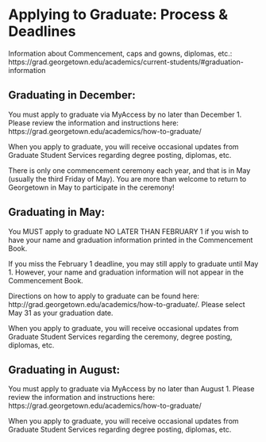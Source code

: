 # Applying to Graduate: Process & Deadlines

Information about Commencement, caps and gowns, diplomas, etc.: https://grad.georgetown.edu/academics/current-students/#graduation-information

## Graduating in December:

You must apply to graduate via MyAccess by no later than December 1. Please review the information and instructions here: https://grad.georgetown.edu/academics/how-to-graduate/

When you apply to graduate, you will receive occasional updates from Graduate Student Services regarding degree posting, diplomas, etc.

There is only one commencement ceremony each year, and that is in May (usually the third Friday of May). You are more than welcome to return to Georgetown in May to participate in the ceremony!

## Graduating in May:

You MUST apply to graduate NO LATER THAN FEBRUARY 1 if you wish to have your name and graduation information printed in the Commencement Book.

If you miss the February 1 deadline, you may still apply to graduate until May 1. However, your name and graduation information will not appear in the Commencement Book.

Directions on how to apply to graduate can be found here: http://grad.georgetown.edu/academics/how-to-graduate/. Please select May 31 as your graduation date.

When you apply to graduate, you will receive occasional updates from Graduate Student Services regarding the ceremony, degree posting, diplomas, etc.

## Graduating in August:

You must apply to graduate via MyAccess by no later than August 1. Please review the information and instructions here: https://grad.georgetown.edu/academics/how-to-graduate/

When you apply to graduate, you will receive occasional updates from Graduate Student Services regarding degree posting, diplomas, etc.

